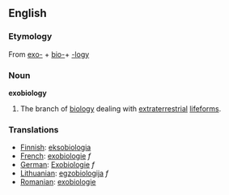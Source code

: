 ==English==
===Etymology===
From [[exo-]] + [[bio-]]+ [[-logy]]

===Noun===
'''exobiology'''
#The branch of [[biology]] dealing with [[extraterrestrial]] [[lifeforms]].

===Translations===
*[[Finnish]]: [[eksobiologia]]
*[[French]]: [[exobiologie]] ''f''
*[[German]]: [[Exobiologie]] ''f''
*[[Lithuanian]]: [[egzobiologija]] ''f''
*[[Romanian]]: [[exobiologie]]